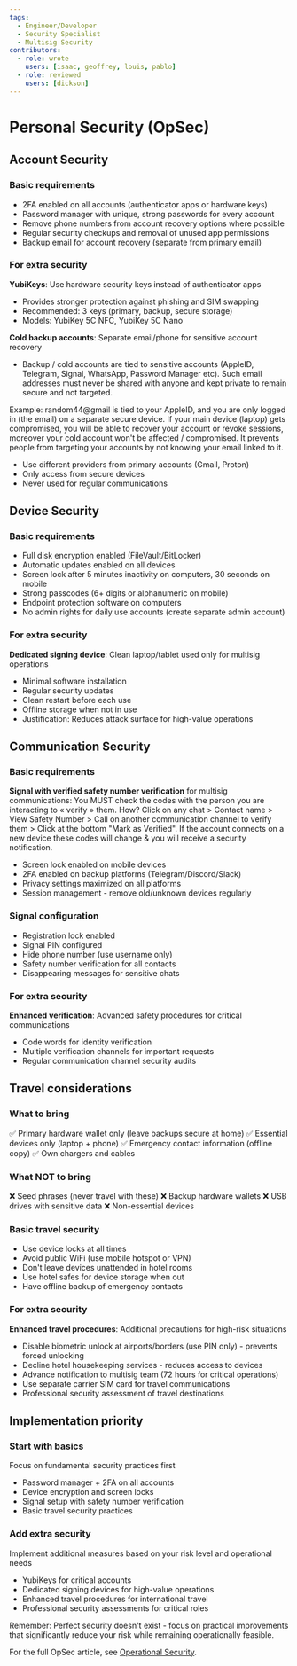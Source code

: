 ```yaml
---
tags:
  - Engineer/Developer
  - Security Specialist
  - Multisig Security
contributors:
  - role: wrote
    users: [isaac, geoffrey, louis, pablo]
  - role: reviewed
    users: [dickson]
---
```



<TagProvider>
<TagFilter />

# Personal Security (OpSec)

<TagList tags={frontmatter.tags} />
<AttributionList contributors={frontmatter.contributors} />

## Account Security

### Basic requirements
- 2FA enabled on all accounts (authenticator apps or hardware keys)
- Password manager with unique, strong passwords for every account
- Remove phone numbers from account recovery options where possible
- Regular security checkups and removal of unused app permissions
- Backup email for account recovery (separate from primary email)

### For extra security
**YubiKeys**: Use hardware security keys instead of authenticator apps
- Provides stronger protection against phishing and SIM swapping
- Recommended: 3 keys (primary, backup, secure storage)
- Models: YubiKey 5C NFC, YubiKey 5C Nano

**Cold backup accounts**: Separate email/phone for sensitive account recovery
- Backup / cold accounts are tied to sensitive accounts (AppleID, Telegram, Signal, WhatsApp, Password Manager etc). Such email addresses must never be shared with anyone and kept private to remain secure and not targeted.

Example: random44@gmail is tied to your AppleID, and you are only logged in (the email) on a separate secure device. If your main device (laptop) gets compromised, you will be able to recover your account or revoke sessions, moreover your cold account won't be affected / compromised. It prevents people from targeting your accounts by not knowing your email linked to it.
- Use different providers from primary accounts (Gmail, Proton)
- Only access from secure devices
- Never used for regular communications

## Device Security

### Basic requirements
- Full disk encryption enabled (FileVault/BitLocker)
- Automatic updates enabled on all devices
- Screen lock after 5 minutes inactivity on computers, 30 seconds on mobile
- Strong passcodes (6+ digits or alphanumeric on mobile)
- Endpoint protection software on computers
- No admin rights for daily use accounts (create separate admin account)

### For extra security
**Dedicated signing device**: Clean laptop/tablet used only for multisig operations
- Minimal software installation
- Regular security updates
- Clean restart before each use
- Offline storage when not in use
- Justification: Reduces attack surface for high-value operations

## Communication Security

### Basic requirements

**Signal with verified safety number verification** for multisig communications: You MUST check the codes with the person you are interacting to « verify » them. 
How? Click on any chat > Contact name > View Safety Number > Call on another communication channel to verify them > Click at the bottom "Mark as Verified".
If the account connects on a new device these codes will change & you will receive a security notification.
- Screen lock enabled on mobile devices
- 2FA enabled on backup platforms (Telegram/Discord/Slack)
- Privacy settings maximized on all platforms
- Session management - remove old/unknown devices regularly

### Signal configuration
- Registration lock enabled
- Signal PIN configured
- Hide phone number (use username only)
- Safety number verification for all contacts
- Disappearing messages for sensitive chats

### For extra security
**Enhanced verification**: Advanced safety procedures for critical communications
- Code words for identity verification
- Multiple verification channels for important requests
- Regular communication channel security audits

## Travel considerations

### What to bring
✅ Primary hardware wallet only (leave backups secure at home)
✅ Essential devices only (laptop + phone)
✅ Emergency contact information (offline copy)
✅ Own chargers and cables

### What NOT to bring
❌ Seed phrases (never travel with these)
❌ Backup hardware wallets
❌ USB drives with sensitive data
❌ Non-essential devices

### Basic travel security
- Use device locks at all times
- Avoid public WiFi (use mobile hotspot or VPN)
- Don't leave devices unattended in hotel rooms
- Use hotel safes for device storage when out
- Have offline backup of emergency contacts

### For extra security
**Enhanced travel procedures**: Additional precautions for high-risk situations
- Disable biometric unlock at airports/borders (use PIN only) - prevents forced unlocking
- Decline hotel housekeeping services - reduces access to devices
- Advance notification to multisig team (72 hours for critical operations)
- Use separate carrier SIM card for travel communications
- Professional security assessment of travel destinations

## Implementation priority

### Start with basics
Focus on fundamental security practices first
- Password manager + 2FA on all accounts
- Device encryption and screen locks
- Signal setup with safety number verification
- Basic travel security practices

### Add extra security
Implement additional measures based on your risk level and operational needs
- YubiKeys for critical accounts
- Dedicated signing devices for high-value operations
- Enhanced travel procedures for international travel
- Professional security assessments for critical roles

Remember: Perfect security doesn't exist - focus on practical improvements that significantly reduce your risk while remaining operationally feasible.

For the full OpSec article, see [Operational Security](../../opsec/README.md).


</TagProvider>
<ContributeFooter />